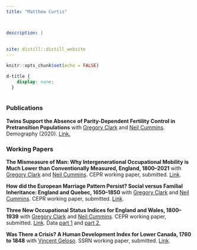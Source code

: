 ```yaml
---
title: "Matthew Curtis"



description: |
 
 
site: distill::distill_website
---
```


```r
knitr::opts_chunk$set(echo = FALSE)
```

```css
d-title {
    display: none;
  }
  
```
::: {}
### Publications
**Twins Support the Absence of Parity-Dependent Fertility Control in Pretransition Populations**
with [Gregory Clark](http://faculty.econ.ucdavis.edu/faculty/gclark/) and [Neil Cummins](http://neilcummins.com/). 
Demography (2020). [Link.](https://doi.org/10.1007/s13524-020-00898-0)

### Working Papers

**The Mismeasure of Man: Why Intergenerational Occupational Mobility is Much Lower than Conventionally Measured, England, 1800--2021**
with [Gregory Clark](http://faculty.econ.ucdavis.edu/faculty/gclark/) and [Neil Cummins](http://neilcummins.com/). 
CEPR working paper, submitted.  [Link](https://hub.cepr.org/published-discussion-paper/139739). 

**How did the European Marriage Pattern Persist? Social versus Familial Inheritance: England and Quebec, 1650--1850**
with [Gregory Clark](http://faculty.econ.ucdavis.edu/faculty/gclark/) and [Neil Cummins](http://neilcummins.com/). 
CEPR working paper, submitted.  [Link](https://hub.cepr.org/published-discussion-paper/170950).
  
**Three New Occupational Status Indices for England and Wales, 1800--1939**
with [Gregory Clark](http://faculty.econ.ucdavis.edu/faculty/gclark/) and [Neil Cummins](http://neilcummins.com/). 
CEPR working paper, submitted.  [Link](./pdfs/ccc-occupational-indices.pdf). Data [part 1](http://neilcummins.com/hisco-rcii-scores.csv) and [part 2](http://neilcummins.com/AppendixA2.csv),

**Was There a Crisis? A Human Development Index for Lower Canada, 1760 to 1848** with [Vincent Geloso](https://vincentgeloso.com). SSRN working paper, submitted. [Link](https://papers.ssrn.com/sol3/papers.cfm?abstract_id=4210269).

::: 

